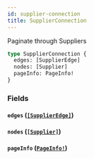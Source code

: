 ```yaml
---
id: supplier-connection
title: SupplierConnection
---
```


Paginate through Suppliers

```graphql
type SupplierConnection {
  edges: [SupplierEdge]
  nodes: [Supplier]
  pageInfo: PageInfo!
}
```

### Fields

#### `edges` ([`[SupplierEdge]`](/developers/supplier-apis/supply-api/graphql/reference/objects/supplier-edge))

#### `nodes` ([`[Supplier]`](/developers/supplier-apis/supply-api/graphql/reference/objects/supplier))

#### `pageInfo` ([`PageInfo!`](/developers/supplier-apis/supply-api/graphql/reference/objects/page-info))
